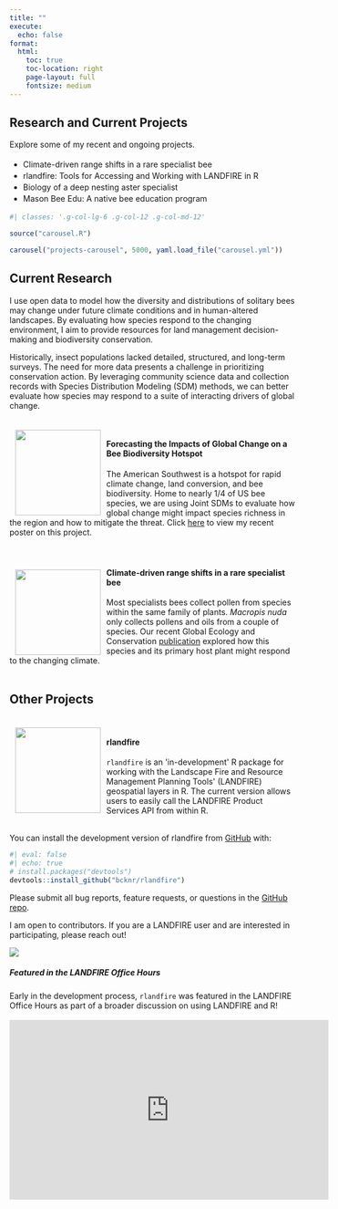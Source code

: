 ```yaml
---
title: ""
execute:
  echo: false
format: 
  html:
    toc: true
    toc-location: right
    page-layout: full
    fontsize: medium
---
```


::: {.grid .column-page}
::: {.headline .g-col-lg-6 .g-col-12 .g-col-md-12}

# Research and Current Projects

Explore some of my recent and ongoing projects.

-   Climate-driven range shifts in a rare specialist bee

-   rlandfire: Tools for Accessing and Working with LANDFIRE in R 

-   Biology of a deep nesting aster specialist

-   Mason Bee Edu: A native bee education program

:::

```r
#| classes: '.g-col-lg-6 .g-col-12 .g-col-md-12'

source("carousel.R")

carousel("projects-carousel", 5000, yaml.load_file("carousel.yml"))

```
:::

::: {.grid .column-page}
::: {.g-col-12}
## Current Research

I use open data to model how the diversity and distributions of solitary bees may change under future climate conditions and in human-altered landscapes. By evaluating how species respond to the changing environment, I aim to provide resources for land management decision-making and biodiversity conservation.

Historically, insect populations lacked detailed, structured, and long-term surveys. The need for more data presents a challenge in prioritizing conservation action. By leveraging community science data and collection records with Species Distribution Modeling (SDM) methods, we can better evaluate how species may respond to a suite of interacting drivers of global change.

```{=html}
<div>
  <div style="float: left; position: relative; top: 10px; padding:10px;">
  <img src="./images/main_map2.png"
       width = "150" />
  <br>
  </div>
<br>
<h4> Forecasting the Impacts of Global Change on a Bee Biodiversity Hotspot </h4>

The American Southwest is a hotspot for rapid climate change, land conversion, and bee biodiversity. Home to nearly 1/4 of US bee species, we are using Joint SDMs to evaluate how global change might impact species richness in the region and how to mitigate the threat. Click <a href="/dsw_poster.html">here</a> to view my recent poster on this project.

</div>

<br>
```


```{=html}
<div>
  <div style="float: left; position: relative; top: 30px; padding:10px;">
  <img src="./images/mnuda_sdm.jpg"
       width = "150" />
       <br><br>
  </div>
<br>
<h4> Climate-driven range shifts in a rare specialist bee </h4>
Most specialists bees collect pollen from species within the same family of plants. <i>Macropis nuda</i> only collects pollens and oils from a couple of species. Our recent Global Ecology and Conservation <a href="https://doi.org/10.1016/j.gecco.2022.e02180">publication</a> explored how this species and its primary host plant might respond to the changing climate. 
</div>

<br>
```



## Other Projects

```{=html}
<div>
  <div style="float: left; position: relative; top: 10px; padding:10px;">
  <img src="./images/rlandfire.png"
       width = "150" />
  </div>
<br>
<h4> rlandfire </h4>
<code>rlandfire</code> is an 'in-development' R package for working with the Landscape Fire and Resource Management Planning Tools' (LANDFIRE) geospatial layers in R. The current version allows users to easily call the LANDFIRE Product Services API from within R. 
</div>

<br>
```

You can install the development version of rlandfire from [GitHub](https://github.com/bcknr/rlandfire) with:

```r
#| eval: false
#| echo: true
# install.packages("devtools")
devtools::install_github("bcknr/rlandfire")
```
Please submit all bug reports, feature requests, or questions in the [GitHub repo](https://github.com/bcknr/rlandfire/issues).

I am open to contributors. If you are a LANDFIRE user and are interested in participating, please reach out!

[![](https://img.shields.io/github/license/bcknr/rlandfire?color=green&logo=https%253A%252F%252Fwww.gnu.org%252Flicenses%252Fgpl-3.0.html)](https://www.gnu.org/licenses/gpl-3.0.html)

```{=html}
<h5> Featured in the LANDFIRE Office Hours  </h5>
Early in the development process, <code>rlandfire</code> was featured in the LANDFIRE Office Hours as part of a broader discussion on using LANDFIRE and R!
<br><br>
<div class="embed-youtube">
  <iframe width="560" height="315" src="https://www.youtube.com/embed/Go5foMcOG-c" title="YouTube video player" frameborder="0" allow="accelerometer;     
  autoplay; clipboard-write; encrypted-media; gyroscope; picture-in-picture; web-share" allowfullscreen></iframe>
</div>
```

:::
:::
```{=html}

<style>

.headline p {

  margin: 0;

  padding-bottom: 0.2rem;

}


.carousel.card {

  padding-top: 2em;

}

.carousel img {

  width: 70%;

  margin-bottom: 110px;

}

.carousel-control-prev-icon, .carousel-control-next-icon {

  margin-bottom: 110px;

}

.carousel-caption {

  padding-top: 1em;

}


</style>
```
